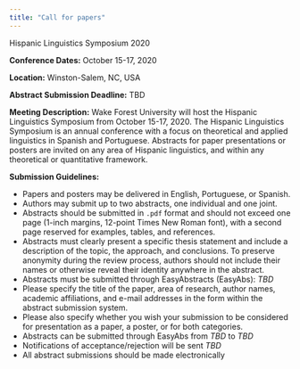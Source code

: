 ```yaml
---
title: "Call for papers"
---
```


Hispanic Linguistics Symposium 2020

__Conference Dates:__  October 15-17, 2020

__Location:__  Winston-Salem, NC, USA

__Abstract Submission Deadline:__  TBD

__Meeting Description:__ Wake Forest University will host the Hispanic Linguistics Symposium from October 15-17, 2020. The Hispanic Linguistics Symposium is an annual conference with a focus on theoretical and applied linguistics in Spanish and Portuguese. Abstracts for paper presentations or posters are invited on any area of Hispanic linguistics, and within any theoretical or quantitative framework.

__Submission Guidelines:__

+ Papers and posters may be delivered in English, Portuguese, or Spanish.
+ Authors may submit up to two abstracts, one individual and one joint.
+ Abstracts should be submitted in `.pdf` format and should not exceed one page (1-inch margins, 12-point Times New Roman font), with a second page reserved for examples, tables, and references.
+ Abstracts must clearly present a specific thesis statement and include a description of the topic, the approach, and conclusions. To preserve anonymity during the review process, authors should not include their names or otherwise reveal their identity anywhere in the abstract.
+ Abstracts must be submitted through EasyAbstracts (EasyAbs): _TBD_
+ Please specify the title of the paper, area of research, author names, academic affiliations, and e-mail addresses in the form within the abstract submission system.
+ Please also specify whether you wish your submission to be considered for presentation as a paper, a poster, or for both categories.
+ Abstracts can be submitted through EasyAbs from _TBD_ to _TBD_
+ Notifications of acceptance/rejection will be sent _TBD_
+ All abstract submissions should be made electronically

